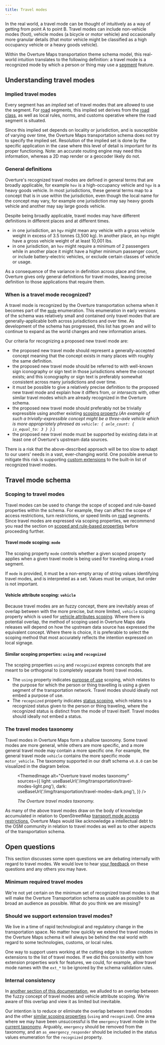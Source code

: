 ```yaml
---
title: Travel modes
---
```



In the real world, a travel mode can be thought of intuitively as a way
of getting from point A to point B. Travel modes can include non-vehicle
modes (foot), vehicle modes (a bicycle or motor vehicle) and
occasionally more granular details (that motor vehicle might be
classified as a high occupancy vehicle or a heavy goods vehicle).

Within the Overture Maps transportation theme schema model, this real-world
intuition translates to the following definition: a travel mode is a
recognized mode by which a person or thing may use a [segment](https://docs.overturemaps.org/schema/reference/transportation/segment) feature.

## Understanding travel modes

### Implied travel modes

Every segment has an *implied* set of travel modes that are allowed to use the segment. For [road](/guides/transportation/roads) segments, this implied set derives
from the [road class](/guides/transportation/roads#road-class), as well as local rules, norms, and customs operative where the road segment is situated.

Since this implied set depends on locality or jurisdiction, and is
susceptible of varying over time, the Overture Maps transportation schema
does not try to specify the implied set. Resolution of the implied set
is done by the specific application in the case where this level of
detail is important for its proper functioning. Note: an accurate routing
engine may need this information, whereas a 2D map render or a geocoder
likely do not.

### General definitions

Overture's recognized travel modes are defined in general terms that are
broadly applicable, for example `hov` is a high-occupancy vehicle and
`hgv` is a heavy goods vehicle. In most jurisdictions, these general
terms map to a concept that is in use within the jurisdiction, even
though the local name for the concept may vary, for example one
jurisdiction may say heavy goods vehicle and another may say
large goods vehicle.

Despite being broadly applicable, travel modes may have different
definitions in different places and at different times.

- in one jurisdiction, an `hgv` might mean any vehicle with a gross
  vehicle weight in excess of 3.5 tonnes (3,500 kg). In another place,
  an `hgv` might have a gross vehicle weight of at least 10,001 lbs.
- in one jurisdiction, an `hov` might require a minimum of 2 passengers
  while in another place it might have a higher minimum passenger count,
  or include battery-electric vehicles, or exclude certain classes of
  vehicle or usage.

As a consequence of the variance in definition across place and time,
Overture gives only general definitions for travel modes, leaving
precise definition to those applications that require them.

### When is a travel mode recognized?

A travel mode is recognized by the Overture transportation schema when
it becomes part of the [`mode`](https://github.com/OvertureMaps/schema/blob/5f82f1d6a916031cb32730e1fac7e1a353f10c60/schema/transportation/segment.yaml#L103)
enumeration. This enumeration in early versions of the schema was relatively small and contained only travel modes that are generally-applicable both across jurisdictions and over time. As development of the schema has progressed, this list has grown and will to continue to expand as the world changes and new information arises.

Our criteria for recognizing a proposed new travel mode are:

- the proposed new travel mode should represent a generally-accepted
   concept meaning that the concept exists in many places with roughly
   the same definition.
- the proposed new travel mode should be referred to with well-known
   sign iconography or sign text in those jurisdictions where the
   concept exists; and this iconography or sign text is preferably
   somewhat consistent across many jurisdictions and over time.
- it must be possible to give a relatively precise definition to the
   proposed new travel mode and explain how it differs from, or
   *intersects* with, other similar travel modes which are already
   recognized in the Overture schema.
- the proposed new travel mode should preferably not be trivially
   expressible using another existing [scoping property](/guides/feature-model/scoping-rules#scoped-values-and-scoping-properties).(*An example of such a trivially-expressible concept might be a three-axle vehicle which is more appropriately phrased as `vehicle: { axle_count: { is_equal_to: 3 } }`.*)
- the proposed new travel mode must be supported by existing data in at
   least one of Overture's upstream data sources.

There is a risk that the above-described approach will be too slow to
adapt to our users' needs in a vast, ever-changing world. One possible
avenue to mitigate this risk is supporting [custom extensions](#should-we-support-extension-travel-modes) to the built-in list of recognized travel modes.

## Travel mode schema

### Scoping to travel modes

Travel modes can be used to change the scope of scoped and rule-based
properties within the schema. For example, they can affect the scope of access restrictions, turn restrictions, or speed limits on [road](/guides/transportation/roads) segments. Since travel modes are expressed via scoping properties, we recommend you read the section on [scoped and rule-based properties](/guides/feature-model/scoping-rules) before proceeding further.

#### Travel mode scoping: `mode`

The scoping property `mode` controls whether a given scoped property
applies when a given travel mode is being used for traveling along a
road segment.

If `mode` is provided, it must be a non-empty array of string values
identifying travel modes, and is interpreted as a set. Values must be
unique, but order is not important.

#### Vehicle attribute scoping: `vehicle`

Because travel modes are an fuzzy concept, there are inevitably areas
of overlap between with the more precise, but more limited, `vehicle`
scoping property which is used for [vehicle attributes scoping](/guides/feature-model/scoping-rules#vehicle-attributes-scoping). Where there is potential overlap, the method of scoping used in Overture Maps data releases will depend on how the upstream data source has expressed the equivalent concept. Where there is choice, it is preferable to select the scoping method that most accurately reflects the intention expressed on local signage.

#### Similar scoping properties: `using` and `recognized`

The scoping properties `using` and `recognized` express concepts that
are meant to be orthogonal to (completely separate from) travel modes.

- The `using` property indicates [purpose of use](/guides/feature-model/scoping-rules#purpose-of-use-scoping) scoping, which relates to the purpose for which the person or thing travelling is using a given segment of the transportation network. Travel modes should ideally not embed a purpose of use.
- The `recognized` property indicates [status scoping](/guides/feature-model/scoping-rules#status-scoping-membership-in-a-recognized-group), which relates to a recognized status given to the person or thing traveling, where the recognized status is distinct from the mode of travel itself. Travel modes should ideally not embed a status.

### The travel modes taxonomy

Travel modes in Overture Maps form a shallow taxonomy. Some travel modes are
more general, while others are more specific, and a more general travel
mode may contain a more specific one. For example, the general travel
mode `vehicle` contains the more specific mode `motor_vehicle`. The
taxonomy supported in our draft schema `v0.8.0` can be visualized in the
diagram below.

<figure>

<div style={{textAlign: 'center'}}>

<ThemedImage
  alt="Overture travel modes taxonomy"
  sources={{
    light: useBaseUrl('/img/transportation/travel-modes-light.png'),
    dark: useBaseUrl('/img/transportation/travel-modes-dark.png'),
  }}
/>

</div>

<figcaption>

<div style={{ textAlign: "center" }}>

*The Overture travel modes taxonomy.*

</div>

</figcaption>

</figure>

As many of the above travel modes draw on the body of knowledge
accumulated in relation to OpenStreetMap
[transport mode access restrictions](https://wiki.openstreetmap.org/wiki/Key:access#Transport_mode_restrictions),
Overture Maps would like acknowledge a intellectual debt to the OSM community in
relation to travel modes as well as to other aspects of the transportation schema.

## Open questions

This section discusses some open questions we are debating internally with
regard to travel modes. We would love to hear [your feedback](https://github.com/OvertureMaps/schema/discussions) on these questions and any others you may have.

### Minimum required travel modes

We're not yet certain on the minimum set of recognized travel modes is
that will make the Overture Transportation schema as usable as possible
to as broad an audience as possible. What do you think we are missing?

### Should we support extension travel modes?

<!--
TODO: This open question relates to the feature request
      https://github.com/OvertureMaps/schema-wg/issues/157.

      We should update or delete the content of this documentation based
      on what happens with that feature request.
-->

We live in a time of rapid technological and regulatory change in
the transportation space. No matter how quickly we extend the travel modes in the Overture Maps schema it will always be behind the real world with regard to some technologies, customs, or local rules.

One way to support users working at the cutting edge is to allow custom extensions to
the list of travel modes. If we did this consistently with how extension
properties <!-- TODO: This should be a link to a heading in the main
schema documentation, but that heading needs to be written first. -->
work for features, we could, for example, allow travel mode names with
the `ext_*` to be ignored by the schema validation rules.

### Internal consistency

In [another section of this documentation](#vehicle-attribute-scoping-vehicle), we alluded to an overlap between the fuzzy concept of travel modes and vehicle attribute
scoping. We're aware of this overlap and view it as limited but inevitable.

Our intention is to reduce or eliminate the overlap between travel modes and the other [similar scoping properties](#similar-scoping-properties-using-and-recognized)
(`using` and `recognized`). One area where we may have been unsuccessful
is the `emergency` travel mode in the [current taxonomy](#the-travel-modes-taxonomy).
Arguably, `emergency` should be removed from the taxonomy, and an
`as_emergency_responder` should be included in the status values enumeration for the `recognized` property.
